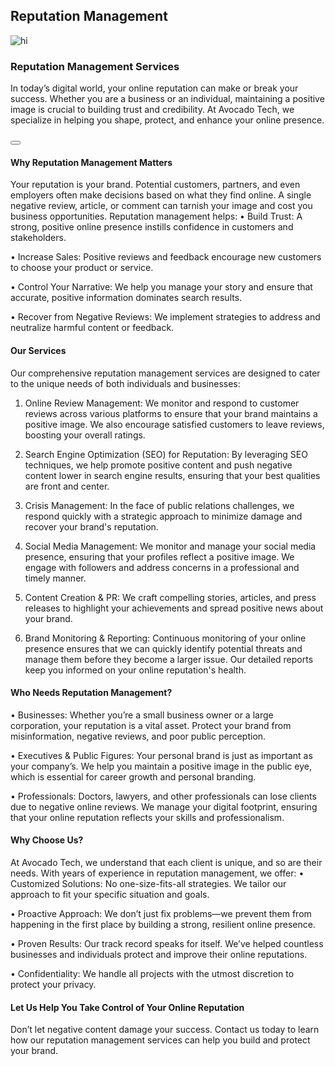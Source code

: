 
## Reputation Management 

![hi](/assets/services/mobile-app-development/Reputation-Management.jpg)

### Reputation Management Services

In today’s digital world, your online reputation can make or break your success. Whether you are a business or an individual, maintaining a positive image is crucial to building trust and credibility. At Avocado Tech, we specialize in helping you shape, protect, and enhance your online presence.

<Link href="/contact"><Button></Button></Link>
&nbsp;

#### Why Reputation Management Matters
Your reputation is your brand. Potential customers, partners, and even employers often make decisions based on what they find online. A single negative review, article, or comment can tarnish your image and cost you business opportunities. Reputation management helps:
•	Build Trust: A strong, positive online presence instills confidence in customers and stakeholders.

•	Increase Sales: Positive reviews and feedback encourage new customers to choose your product or service.

•	Control Your Narrative: We help you manage your story and ensure that accurate, positive information dominates search results.

•	Recover from Negative Reviews: We implement strategies to address and neutralize harmful content or feedback.

#### Our Services
Our comprehensive reputation management services are designed to cater to the unique needs of both individuals and businesses:
1.	Online Review Management: We monitor and respond to customer reviews across various platforms to ensure that your brand maintains a positive image. We also encourage satisfied customers to leave reviews, boosting your overall ratings.

2.	Search Engine Optimization (SEO) for Reputation: By leveraging SEO techniques, we help promote positive content and push negative content lower in search engine results, ensuring that your best qualities are front and center.

3.	Crisis Management: In the face of public relations challenges, we respond quickly with a strategic approach to minimize damage and recover your brand's reputation.

4.	Social Media Management: We monitor and manage your social media presence, ensuring that your profiles reflect a positive image. We engage with followers and address concerns in a professional and timely manner.

5.	Content Creation & PR: We craft compelling stories, articles, and press releases to highlight your achievements and spread positive news about your brand.

6.	Brand Monitoring & Reporting: Continuous monitoring of your online presence ensures that we can quickly identify potential threats and manage them before they become a larger issue. Our detailed reports keep you informed on your online reputation's health.

#### Who Needs Reputation Management?
•	Businesses: Whether you’re a small business owner or a large corporation, your reputation is a vital asset. Protect your brand from misinformation, negative reviews, and poor public perception.

•	Executives & Public Figures: Your personal brand is just as important as your company’s. We help you maintain a positive image in the public eye, which is essential for career growth and personal branding.

•	Professionals: Doctors, lawyers, and other professionals can lose clients due to negative online reviews. We manage your digital footprint, ensuring that your online reputation reflects your skills and professionalism.

#### Why Choose Us?
At Avocado Tech, we understand that each client is unique, and so are their needs. With years of experience in reputation management, we offer:
•	Customized Solutions: No one-size-fits-all strategies. We tailor our approach to fit your specific situation and goals.

•	Proactive Approach: We don’t just fix problems—we prevent them from happening in the first place by building a strong, resilient online presence.

•	Proven Results: Our track record speaks for itself. We’ve helped countless businesses and individuals protect and improve their online reputations.

•	Confidentiality: We handle all projects with the utmost discretion to protect your privacy.

#### Let Us Help You Take Control of Your Online Reputation
Don’t let negative content damage your success. Contact us today to learn how our reputation management services can help you build and protect your brand.
